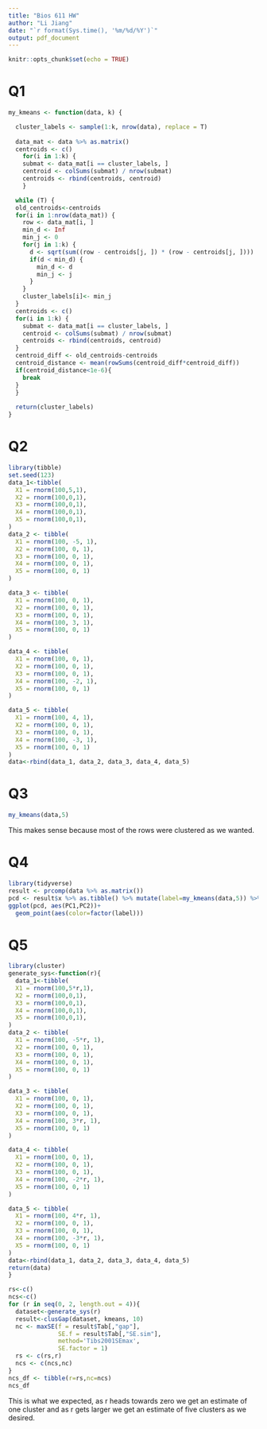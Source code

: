 ```yaml
---
title: "Bios 611 HW"
author: "Li Jiang"
date: "`r format(Sys.time(), '%m/%d/%Y')`"
output: pdf_document
---
```


```r
knitr::opts_chunk$set(echo = TRUE)
```

# Q1
```r
my_kmeans <- function(data, k) {

  cluster_labels <- sample(1:k, nrow(data), replace = T)
  
  data_mat <- data %>% as.matrix()
  centroids <- c()
    for(i in 1:k) {
    submat <- data_mat[i == cluster_labels, ]
    centroid <- colSums(submat) / nrow(submat)
    centroids <- rbind(centroids, centroid)
    }

  while (T) {
  old_centroids<-centroids
  for(i in 1:nrow(data_mat)) {
    row <- data_mat[i, ]
    min_d <- Inf
    min_j <- 0
    for(j in 1:k) {
      d <- sqrt(sum((row - centroids[j, ]) * (row - centroids[j, ])))
      if(d < min_d) {
        min_d <- d
        min_j <- j
      }
    }
    cluster_labels[i]<- min_j
  }
  centroids <- c()
  for(i in 1:k) {
    submat <- data_mat[i == cluster_labels, ]
    centroid <- colSums(submat) / nrow(submat)
    centroids <- rbind(centroids, centroid)
  }
  centroid_diff <- old_centroids-centroids
  centroid_distance <- mean(rowSums(centroid_diff*centroid_diff))
  if(centroid_distance<1e-6){
    break
  }
  }
  
  return(cluster_labels)
}
```
# Q2
```r
library(tibble)
set.seed(123)
data_1<-tibble(
  X1 = rnorm(100,5,1),
  X2 = rnorm(100,0,1),
  X3 = rnorm(100,0,1),
  X4 = rnorm(100,0,1),
  X5 = rnorm(100,0,1),
)
data_2 <- tibble(
  X1 = rnorm(100, -5, 1),
  X2 = rnorm(100, 0, 1),
  X3 = rnorm(100, 0, 1),
  X4 = rnorm(100, 0, 1),
  X5 = rnorm(100, 0, 1)
)

data_3 <- tibble(
  X1 = rnorm(100, 0, 1),
  X2 = rnorm(100, 0, 1),
  X3 = rnorm(100, 0, 1),
  X4 = rnorm(100, 3, 1),
  X5 = rnorm(100, 0, 1)
)

data_4 <- tibble(
  X1 = rnorm(100, 0, 1),
  X2 = rnorm(100, 0, 1),
  X3 = rnorm(100, 0, 1),
  X4 = rnorm(100, -2, 1),
  X5 = rnorm(100, 0, 1)
)

data_5 <- tibble(
  X1 = rnorm(100, 4, 1),
  X2 = rnorm(100, 0, 1),
  X3 = rnorm(100, 0, 1),
  X4 = rnorm(100, -3, 1),
  X5 = rnorm(100, 0, 1)
)
data<-rbind(data_1, data_2, data_3, data_4, data_5)
```

# Q3
```r
my_kmeans(data,5)
```
This makes sense because most of the rows were clustered as we wanted.

# Q4
```r
library(tidyverse)
result <- prcomp(data %>% as.matrix())
pcd <- result$x %>% as.tibble() %>% mutate(label=my_kmeans(data,5)) %>% select(PC1,PC2,label)
ggplot(pcd, aes(PC1,PC2))+
  geom_point(aes(color=factor(label)))
```
# Q5
```r
library(cluster)
generate_sys<-function(r){
  data_1<-tibble(
  X1 = rnorm(100,5*r,1),
  X2 = rnorm(100,0,1),
  X3 = rnorm(100,0,1),
  X4 = rnorm(100,0,1),
  X5 = rnorm(100,0,1),
)
data_2 <- tibble(
  X1 = rnorm(100, -5*r, 1),
  X2 = rnorm(100, 0, 1),
  X3 = rnorm(100, 0, 1),
  X4 = rnorm(100, 0, 1),
  X5 = rnorm(100, 0, 1)
)

data_3 <- tibble(
  X1 = rnorm(100, 0, 1),
  X2 = rnorm(100, 0, 1),
  X3 = rnorm(100, 0, 1),
  X4 = rnorm(100, 3*r, 1),
  X5 = rnorm(100, 0, 1)
)

data_4 <- tibble(
  X1 = rnorm(100, 0, 1),
  X2 = rnorm(100, 0, 1),
  X3 = rnorm(100, 0, 1),
  X4 = rnorm(100, -2*r, 1),
  X5 = rnorm(100, 0, 1)
)

data_5 <- tibble(
  X1 = rnorm(100, 4*r, 1),
  X2 = rnorm(100, 0, 1),
  X3 = rnorm(100, 0, 1),
  X4 = rnorm(100, -3*r, 1),
  X5 = rnorm(100, 0, 1)
)
data<-rbind(data_1, data_2, data_3, data_4, data_5)
return(data)
}

rs<-c()
ncs<-c()
for (r in seq(0, 2, length.out = 4)){
  dataset<-generate_sys(r)
  result<-clusGap(dataset, kmeans, 10)
  nc <- maxSE(f = result$Tab[,"gap"],
              SE.f = result$Tab[,"SE.sim"],
              method='Tibs2001SEmax',
              SE.factor = 1)
  rs <- c(rs,r)
  ncs <- c(ncs,nc)
}
ncs_df <- tibble(r=rs,nc=ncs)
ncs_df
```
This is what we expected, as r heads towards zero we get an estimate of one cluster and as r gets larger we get an estimate of five clusters as we desired.

